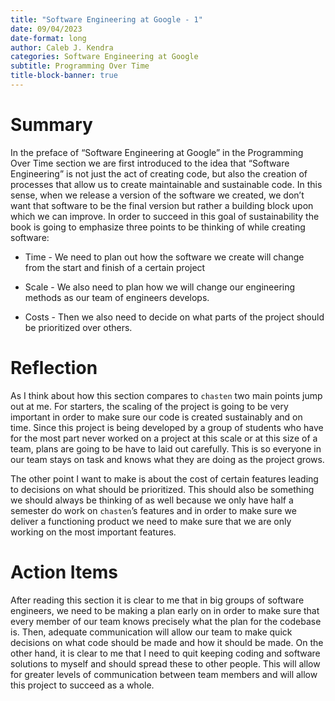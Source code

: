 ```yaml
---
title: "Software Engineering at Google - 1"
date: 09/04/2023
date-format: long
author: Caleb J. Kendra
categories: Software Engineering at Google
subtitle: Programming Over Time
title-block-banner: true
---
```


# Summary

In the preface of "Software Engineering at Google" in the Programming Over Time section we are first introduced to the idea that "Software Engineering" is not just the act of creating code, but also the creation of processes that allow us to create maintainable and sustainable code. In this sense, when we release a version of the software we created, we don't want that software to be the final version but rather a building block upon which we can improve. In order to succeed in this goal of sustainability the book is going to emphasize three points to be thinking of while creating software:

- Time - We need to plan out how the software we create will change from the start and finish of a certain project

- Scale - We also need to plan how we will change our engineering methods as our team of engineers develops.

- Costs - Then we also need to decide on what parts of the project should be prioritized over others.

# Reflection

As I think about how this section compares to `chasten` two main points jump out at me. For starters, the scaling of the project is going to be very important in order to make sure our code is created sustainably and on time. Since this project is being developed by a group of students who have for the most part never worked on a project at this scale or at this size of a team, plans are going to be have to laid out carefully. This is so everyone in our team stays on task and knows what they are doing as the project grows.

The other point I want to make is about the cost of certain features leading to decisions on what should be prioritized. This should also be something we should always be thinking of as well because we only have half a semester do work on `chasten`'s features and in order to make sure we deliver a functioning product we need to make sure that we are only working on the most important features.

# Action Items

After reading this section it is clear to me that in big groups of software engineers, we need to be making a plan early on in order to make sure that every member of our team knows precisely what the plan for the codebase is. Then, adequate communication will allow our team to make quick decisions on what code should be made and how it should be made. On the other hand, it is clear to me that I need to quit keeping coding and software solutions to myself and should spread these to other people. This will allow for greater levels of communication between team members and will allow this project to succeed as a whole.